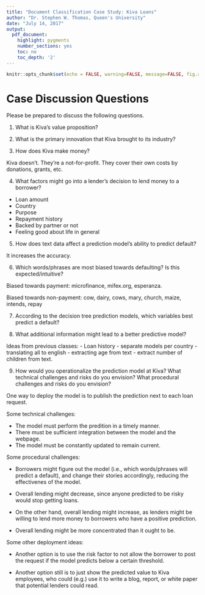 ```yaml
---
title: "Document Classification Case Study: Kiva Loans"
author: "Dr. Stephen W. Thomas, Queen's University"
date: "July 14, 2017"
output:
  pdf_document:
    highlight: pygments
    number_sections: yes
    toc: no
    toc_depth: '2'
---
```



```r
knitr::opts_chunk$set(echo = FALSE, warning=FALSE, message=FALSE, fig.align='center')
```

# Case Discussion Questions

Please be prepared to discuss the following questions.

1. What is Kiva's value proposition?



2. What is the primary innovation that Kiva brought to its industry?



3. How does Kiva make money?

Kiva doesn't. They're a not-for-profit. They cover their own costs by donations, grants, etc.


4. What factors might go into a lender's decision to lend money to a borrower?

- Loan amount
- Country
- Purpose
- Repayment history
- Backed by partner or not
- Feeling good about life in general


5. How does text data affect a prediction model's ability to predict default? 

It increases the accuracy.


6. Which words/phrases are most biased towards defaulting? Is this expected/intuitive?

Biased towards payment: microfinance, mifex.org, esperanza.

Biased towards non-payment: cow, dairy, cows, mary, church, maize, intends, repay


7. According to the decision tree prediction models, which variables best predict a default?



8. What additional information might lead to a better predictive model?

Ideas from previous classes:
- Loan history
- separate models per country
- translating all to english
- extracting age from text
- extract number of children from text.


9. How would you operationalize the prediction model at Kiva? What technical challenges and risks do you envision? What procedural challenges and risks do you envision?

One way to deploy the model is to publish the prediction next to each loan request.

Some technical challenges:

- The model must perform the predition in a timely manner. 
- There must be sufficient integration between the model and the webpage. 
- The model must be constantly updated to remain current.

Some procedural challenges:

- Borrowers might figure out the model (i.e., which words/phrases will predict a default), and change their stories accordingly, reducing the effectivenes of the model.

- Overall lending might decrease, since anyone predicted to be risky would stop getting loans. 

- On the other hand, overall lending might increase, as lenders might be willing to lend more money to borrowers who have a positive prediction.

- Overall lending might be more concentrated than it ought to be.

Some other deployment ideas:

- Another option is to use the risk factor to not allow the borrower to post the request if the model predicts below a certain threshold. 

- Another option still is to just show the predicted value to Kiva employees, who could (e.g.) use it to write a blog, report, or white paper that potential lenders could read.

